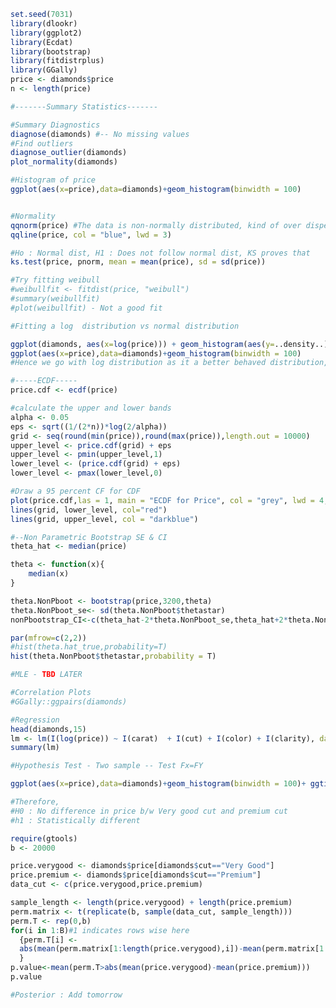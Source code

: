```{r}
set.seed(7031)
library(dlookr)
library(ggplot2)
library(Ecdat)
library(bootstrap)
library(fitdistrplus)
library(GGally)
price <- diamonds$price
n <- length(price)
```

```{r}
#-------Summary Statistics-------

#Summary Diagnostics
diagnose(diamonds) #-- No missing values
#Find outliers
diagnose_outlier(diamonds)
plot_normality(diamonds)

#Histogram of price 
ggplot(aes(x=price),data=diamonds)+geom_histogram(binwidth = 100)


#Normality
qqnorm(price) #The data is non-normally distributed, kind of over dispersed because of outliers and pretty skewed, hence there is a need to use non-parametric models. Some probable distributions can be log normal, weibull, hence we use log normal disttribution
qqline(price, col = "blue", lwd = 3)
```

```{r}
#Ho : Normal dist, H1 : Does not follow normal dist, KS proves that
ks.test(price, pnorm, mean = mean(price), sd = sd(price))

#Try fitting weibull
#weibullfit <- fitdist(price, "weibull")
#summary(weibullfit)
#plot(weibullfit) - Not a good fit

#Fitting a log  distribution vs normal distribution 

ggplot(diamonds, aes(x=log(price))) + geom_histogram(aes(y=..density..), binwidth=.5,colour="black", fill="white") + geom_density(alpha=.2, fill="#FF6666") 
ggplot(aes(x=price),data=diamonds)+geom_histogram(binwidth = 100)
#Hence we go with log distribution as it a better behaved distribution, much closer to bell curve of a normal distibution

```


```{r}
#-----ECDF-----
price.cdf <- ecdf(price)

#calculate the upper and lower bands
alpha <- 0.05
eps <- sqrt((1/(2*n))*log(2/alpha))
grid <- seq(round(min(price)),round(max(price)),length.out = 10000)
upper_level <- price.cdf(grid) + eps
upper_level <- pmin(upper_level,1)
lower_level <- (price.cdf(grid) + eps)
lower_level <- pmax(lower_level,0)

#Draw a 95 percent CF for CDF
plot(price.cdf,las = 1, main = "ECDF for Price", col = "grey", lwd = 4, cex=0.2)
lines(grid, lower_level, col="red")
lines(grid, upper_level, col = "darkblue")
```


```{r}
#--Non Parametric Bootstrap SE & CI
theta_hat <- median(price)

theta <- function(x){
    median(x)
}

theta.NonPboot <- bootstrap(price,3200,theta)
theta.NonPboot_se<- sd(theta.NonPboot$thetastar)
nonPbootstrap_CI<-c(theta_hat-2*theta.NonPboot_se,theta_hat+2*theta.NonPboot_se)

par(mfrow=c(2,2))
#hist(theta.hat_true,probability=T)
hist(theta.NonPboot$thetastar,probability = T)
```

```{r}
#MLE - TBD LATER

```

```{r}
#Correlation Plots
#GGally::ggpairs(diamonds)

#Regression
head(diamonds,15)
lm <- lm(I(log(price)) ~ I(carat)  + I(cut) + I(color) + I(clarity), data = diamonds)
summary(lm)
```




```{r}
#Hypothesis Test - Two sample -- Test Fx=FY

ggplot(aes(x=price),data=diamonds)+geom_histogram(binwidth = 100)+ ggtitle('Histogram of Diamonds  price cut wise')+ylab('Count')+xlab('Diamond Price')+facet_wrap(~cut)+theme_minimal()

#Therefore,
#H0 : No difference in price b/w Very good cut and premium cut
#h1 : Statistically different

require(gtools)
b <- 20000

price.verygood <- diamonds$price[diamonds$cut=="Very Good"] 
price.premium <- diamonds$price[diamonds$cut=="Premium"] 
data_cut <- c(price.verygood,price.premium)

sample_length <- length(price.verygood) + length(price.premium)
perm.matrix <- t(replicate(b, sample(data_cut, sample_length))) 
perm.T <- rep(0,b)
for(i in 1:B)#1 indicates rows wise here
  {perm.T[i] <-
  abs(mean(perm.matrix[1:length(price.verygood),i])-mean(perm.matrix[1:length(price.premium),i]))
  }
p.value<-mean(perm.T>abs(mean(price.verygood)-mean(price.premium)))
p.value

```


```{r}
#Posterior : Add tomorrow
```

